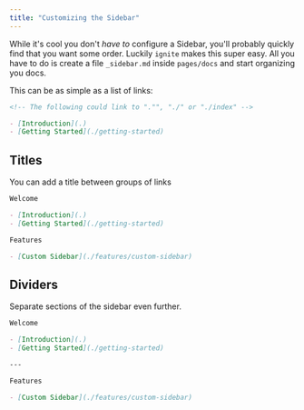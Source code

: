 ```yaml
---
title: "Customizing the Sidebar"
---
```


While it's cool you don't _have to_ configure a Sidebar, you'll probably quickly find that you want some order.
Luckily `ignite` makes this super easy.
All you have to do is create a file `_sidebar.md` inside `pages/docs` and start organizing you docs.

This can be as simple as a list of links:

```md
<!-- The following could link to "."", "./" or "./index" -->

- [Introduction](.)
- [Getting Started](./getting-started)
```

## Titles

You can add a title between groups of links

```md
Welcome

- [Introduction](.)
- [Getting Started](./getting-started)

Features

- [Custom Sidebar](./features/custom-sidebar)
```

## Dividers

Separate sections of the sidebar even further.

```md
Welcome

- [Introduction](.)
- [Getting Started](./getting-started)

---

Features

- [Custom Sidebar](./features/custom-sidebar)
```
